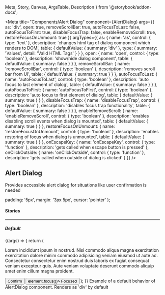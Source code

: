   Meta,
  Story,
  Canvas,
  ArgsTable,
  Description
} from '@storybook/addon-docs';

<Meta
  title="Components/Alert Dialog"
  component={AlertDialog}
  args={{
    as: 'div',
    open: true,
    removeScrollBar: true,
    autoFocusToLast: false,
    autoFocusToFirst: true,
    disableFocusTrap: false,
    enableRemoveScroll: true,
    restoreFocusOnUnmount: true
  }}
  argTypes={{
    as: {
      name: 'as',
      control: { type: 'text' },
      description: 'changes html tag of dialog component which renders to DOM',
      table: {
        defaultValue: { summary: 'div' },
        type: { summary: 'Values', detail: 'Valid HTML Tags' }
      }
    },
    open: {
      name: 'open',
      control: { type: 'boolean' },
      description: 'show/hide dialog component',
      table: { defaultValue: { summary: false } }
    },
    removeScrollBar: {
      name: 'removeScrollBar',
      control: { type: 'boolean' },
      description: 'removes scroll bar from UI',
      table: { defaultValue: { summary: true } }
    },
    autoFocusToLast: {
      name: 'autoFocusToLast',
      control: { type: 'boolean' },
      description: 'auto focus to last element of dialog',
      table: { defaultValue: { summary: false } }
    },
    autoFocusToFirst: {
      name: 'autoFocusToFirst',
      control: { type: 'boolean' },
      description: 'auto focus to first element of dialog',
      table: { defaultValue: { summary: true } }
    },
    disableFocusTrap: {
      name: 'disableFocusTrap',
      control: { type: 'boolean' },
      description: 'disables focus trap functionality',
      table: { defaultValue: { summary: false } }
    },
    enableRemoveScroll: {
      name: 'enableRemoveScroll',
      control: { type: 'boolean' },
      description: 'enables disabling scroll events when dialog is mounted',
      table: { defaultValue: { summary: true } }
    },
    restoreFocusOnUnmount: {
      name: 'restoreFocusOnUnmount',
      control: { type: 'boolean' },
      description: 'enables restoring of focus when dialog is unmounted',
      table: { defaultValue: { summary: true } }
    },
    onEscapeKey: {
      name: 'onEscapeKey',
      control: { type: 'function' },
      description: 'gets called when escape button is pressed'
    },
    onClickOutside: {
      name: 'onClickOutside',
      control: { type: 'function' },
      description: 'gets called when outside of dialog is clicked'
    }
  }}
/>

## Alert Dialog

<p
  style={{
    color: 'white',
    padding: '10px',
    fontWeight: 'bold',
    borderRadius: '4px',
    backgroundColor: '#1B5193'
  }}
>
  Provides accessible alert dialog for situations like user confirmation is
  needed
</p>

  padding: '5px',
  margin: '3px 5px',
  cursor: 'pointer'
};

#### Stories

<hr />

##### Default

<Canvas>
  <Story name="Default" inline={false}>
    {(args) => {
      return (
        <AlertDialog
          aria-label="alert-dialog"
          aria-describedby="alert-desc"
          {...args}
        >
          <p id="alert-desc">
            Lorem incididunt ipsum in nostrud. Nisi commodo aliqua magna
            exercitation exercitation dolore minim commodo adipisicing veniam
            eiusmod ut aute ad. Consectetur consectetur enim nostrud duis
            laboris ex fugiat consequat veniam excepteur quis. Aute veniam
            voluptate deserunt commodo aliquip amet enim cillum magna proident.
          </p>
          <button style={buttonStyles}>Confirm</button>
          <button style={buttonStyles} ref={(element) => element.focus()}>
            Focused
          </button>
        </AlertDialog>
      );
    }}
  </Story>
</Canvas>

<Description story="Default">
  Example of a default behavior of AlertDialog component. Renders as 'div' by
  default
</Description>

<ArgsTable story="Default" />
